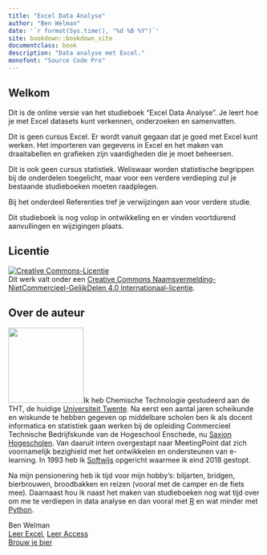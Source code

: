 ```yaml
---
title: "Excel Data Analyse"
author: "Ben Welman"
date: '`r format(Sys.time(), "%d %B %Y")`'
site: bookdown::bookdown_site
documentclass: book
description: "Data analyse met Excel."
monofont: "Source Code Pro"
---
```


:::{.welcome}

# Welkom {.unnumbered}

Dit is de online versie van het studieboek "Excel Data Analyse". Je leert hoe je met Excel datasets kunt verkennen, onderzoeken en samenvatten.

Dit is geen cursus Excel. Er wordt vanuit gegaan dat je goed met Excel kunt werken. Het importeren van gegevens in Excel en het maken van draaitabellen en grafieken zijn vaardigheden die je moet beheersen.

Dit is ook geen cursus statistiek. Weliswaar worden statistische begrippen bij de onderdelen toegelicht, maar voor een verdere verdieping zul je bestaande studieboeken moeten raadplegen.

Bij het onderdeel Referenties tref je verwijzingen aan voor verdere studie.

::: {.underconstruction}
Dit studieboek is nog volop in ontwikkeling en er vinden voortdurend aanvullingen en wijzigingen plaats.
:::

## Licentie {.unnumbered}

<a rel="license" href="https://creativecommons.org/licenses/by-nc-sa/4.0/deed.nl"><img alt="Creative Commons-Licentie" style="border-width:0" src="https://i.creativecommons.org/l/by-nc-sa/4.0/88x31.png" /></a><br />Dit werk valt onder een <a rel="license" href="https://creativecommons.org/licenses/by-nc-sa/4.0/deed.nl">Creative Commons Naamsvermelding-NietCommercieel-GelijkDelen 4.0 Internationaal-licentie</a>.

## Over de auteur {.unnumbered}

<img src="images/authors/benw2.png" class="cover" width="150" height="150"/>Ik heb Chemische Technologie gestudeerd aan de THT, de huidige [Universiteit Twente](https://www.utwente.nl/).
Na eerst een aantal jaren scheikunde en wiskunde te hebben gegeven op middelbare scholen ben ik als docent informatica en statistiek gaan werken bij de opleiding Commercieel Technische Bedrijfskunde van  de Hogeschool Enschede, nu [Saxion Hogescholen](https://www.saxion.nl/). Van daaruit intern overgestapt naar MeetingPoint dat zich voornamelijk bezighield met het ontwikkelen en ondersteunen van e-learning. In 1993 heb ik [Softwijs](https://softwijs.nl/) opgericht waarmee ik eind 2018 gestopt.

Na mijn pensionering heb ik tijd voor mijn hobby's: biljarten, bridgen, bierbrouwen, broodbakken en reizen (vooral met de camper en de fiets mee). Daarnaast hou ik naast het maken van studieboeken nog wat tijd over om me te verdiepen in data analyse en dan vooral met [R](https://en.wikipedia.org/wiki/R_(programming_language)) en wat minder met [Python](https://www.python.org/).

Ben Welman <br>[Leer Excel](https://leerexcel.netlify.app/), [Leer Access](https://leeraccess.netlify.app/)<br>[Brouw je bier](https://brouwjebier.nu/)<br>
:::
